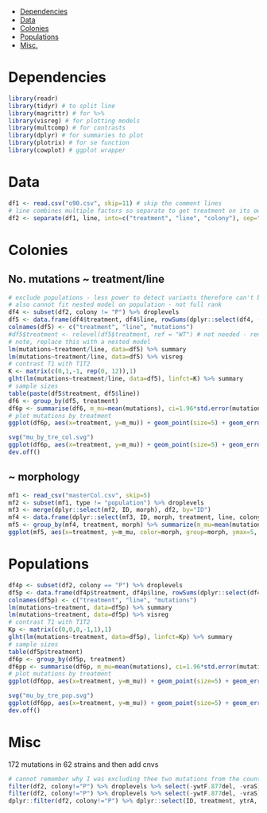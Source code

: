 - [Dependencies](#dependencies)
- [Data](#data)
- [Colonies](#colonies)
- [Populations](#populations)
- [Misc.](#misc)

# Dependencies
```r
library(readr)
library(tidyr) # to split line
library(magrittr) # for %>%
library(visreg) # for plotting models
library(multcomp) # for contrasts
library(dplyr) # for summaries to plot
library(plotrix) # for se function
library(cowplot) # ggplot wrapper
```

# Data
```r
df1 <- read.csv("o90.csv", skip=11) # skip the comment lines
# line combines multiple factors so separate to get treatment on its own.
df2 <- separate(df1, line, into=c("treatment", "line", "colony"), sep="-", extra="merge")
```

# Colonies

## No. mutations ~ treatment/line
```r
# exclude populations - less power to detect variants therefore can't be in the same model as colonies.
# also cannot fit nested model on population - not full rank
df4 <- subset(df2, colony != "P") %>% droplevels
df5 <- data.frame(df4$treatment, df4$line, rowSums(dplyr::select(df4, -ID, -treatment, -line, -colony))) %>% droplevels
colnames(df5) <- c("treatment", "line", "mutations")
#df5$treatment <- relevel(df5$treatment, ref = "WT") # not needed - renamed "WT" to "con"
# note, replace this with a nested model
lm(mutations~treatment/line, data=df5) %>% summary
lm(mutations~treatment/line, data=df5) %>% visreg
# contrast T1 with T1T2
K <- matrix(c(0,1,-1, rep(0, 12)),1)
glht(lm(mutations~treatment/line, data=df5), linfct=K) %>% summary
# sample sizes
table(paste(df5$treatment, df5$line))
df6 <- group_by(df5, treatment)
df6p <- summarise(df6, m_mu=mean(mutations), ci=1.96*std.error(mutations))
# plot mutations by treatment
ggplot(df6p, aes(x=treatment, y=m_mu)) + geom_point(size=5) + geom_errorbar(aes(ymin=m_mu-ci, ymax=m_mu+ci), width=0.2) + ylab("# mutations")
```

```r
svg("mu_by_tre_col.svg")
ggplot(df6p, aes(x=treatment, y=m_mu)) + geom_point(size=5) + geom_errorbar(aes(ymin=m_mu-ci, ymax=m_mu+ci), width=0.2) + ylab("# mutations")
dev.off()
```

## ~ morphology
```r
mf1 <- read_csv("masterCol.csv", skip=5)
mf2 <- subset(mf1, type != "population") %>% droplevels
mf3 <- merge(dplyr::select(mf2, ID, morph), df2, by="ID")
mf4 <- data.frame(dplyr::select(mf3, ID, morph, treatment, line, colony), mutations=rowSums(dplyr::select(mf3, -ID, -morph, -treatment, -line, -colony))) %>% filter(treatment!="ANCESTOR") %>% droplevels
mf5 <- group_by(mf4, treatment, morph) %>% summarize(m_mu=mean(mutations), ci=1.96*std.error(mutations))
ggplot(mf5, aes(x=treatment, y=m_mu, color=morph, group=morph, ymax=5, ymin=1)) + geom_point(size=5, position=position_dodge(width = .5)) + geom_errorbar(aes(ymin=m_mu-ci, ymax=m_mu+ci), width=0.2, position=position_dodge(width = .5)) + ylab("# mutations") + xlab("selection")
```

# Populations
```r
df4p <- subset(df2, colony == "P") %>% droplevels
df5p <- data.frame(df4p$treatment, df4p$line, rowSums(dplyr::select(df4p, -ID, -treatment, -line, -colony))) %>% droplevels
colnames(df5p) <- c("treatment", "line", "mutations")
lm(mutations~treatment, data=df5p) %>% summary
lm(mutations~treatment, data=df5p) %>% visreg
# contrast T1 with T1T2
Kp <- matrix(c(0,0,0,-1,1),1)
glht(lm(mutations~treatment, data=df5p), linfct=Kp) %>% summary
# sample sizes
table(df5p$treatment)
df6p <- group_by(df5p, treatment)
df6pp <- summarise(df6p, m_mu=mean(mutations), ci=1.96*std.error(mutations))
# plot mutations by treatment
ggplot(df6pp, aes(x=treatment, y=m_mu)) + geom_point(size=5) + geom_errorbar(aes(ymin=m_mu-ci, ymax=m_mu+ci), width=0.2) + ylab("# mutations")
```

```r
svg("mu_by_tre_pop.svg")
ggplot(df6pp, aes(x=treatment, y=m_mu)) + geom_point(size=5) + geom_errorbar(aes(ymin=m_mu-ci, ymax=m_mu+ci), width=0.2) + ylab("# mutations")
dev.off()
```

# Misc
172 mutations in 62 strains and then add cnvs
```r
# cannot remember why I was excluding thee two mutations from the count
filter(df2, colony!="P") %>% droplevels %>% select(-ywtF.877del, -vraS) %>% gather(gene, mutation, -treatment, -line, -colony, -ID) %>% filter(mutation==1) %>% nrow
filter(df2, colony!="P") %>% droplevels %>% select(-ywtF.877del, -vraS) %>% gather(gene, mutation, -treatment, -line, -colony, -ID) %>% filter(mutation==1) %>% select(ID) %>% unique %>% nrow
dplyr::filter(df2, colony!="P") %>% dplyr::select(ID, treatment, ytrA, ytrB, graS, graR) %>% group_by(ID, treatment) %>% summarize(count = sum(ytrA, ytrB, graS, graR)) %>% dplyr::filter(treatment=="T1T2" | treatment=="T1") %>% as.data.frame
```
